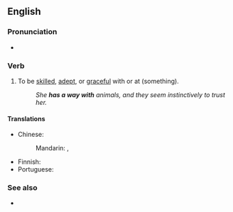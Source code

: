 ==English==

===Pronunciation===
* {{audio|en-au-have a way with.ogg|Audio (AU)|lang=en}}

===Verb===
{{head|en|verb}}

# {{lb|en|idiomatic|informal}} To be [[skilled]], [[adept]], or [[graceful]] with or at (something).
#: ''She '''has a way with''' animals, and they seem instinctively to trust her.''

====Translations====
{{trans-top|be skilled}}
* Chinese:
*: Mandarin: {{t|cmn|[[對]]…… [[頗]][[有一手]]}}, {{t|cmn|[[对]]…… [[颇]][[有一手]]|tr=duì... pō yǒuyīshǒu}}
{{trans-mid}}
* Finnish: {{t|fi|[[olla]] [[taitava]] [[jossakin]]}}
* Portuguese: {{t-needed|pt}}
{{trans-bottom}}

===See also===
* {{l|en|have one's way with}}